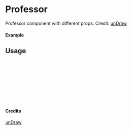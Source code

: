 
<Meta of={Professor} title="unDraw/Professor" />

# Professor

Professor component with different props.
Credit: [unDraw](https://undraw.co/illustrations)

#### Example

<Canvas of={Professor.Primary} />

## Usage

```ts
import { Professor } from "yadl-ui";

const Example = () => {
  return (
      <Professor />
  );
};

export default Example;
```

#### Credits
[unDraw](https://undraw.co/illustrations)
